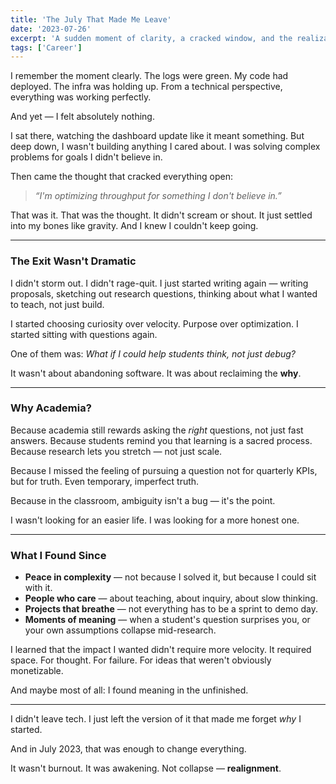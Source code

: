```yaml
---
title: 'The July That Made Me Leave'
date: '2023-07-26'
excerpt: 'A sudden moment of clarity, a cracked window, and the realization that solving hard problems in the wrong direction wasn''t enough.'
tags: ['Career']
---
```


I remember the moment clearly. The logs were green. My code had deployed. The infra was holding up. From a technical perspective, everything was working perfectly.

And yet — I felt absolutely nothing.

I sat there, watching the dashboard update like it meant something. But deep down, I wasn't building anything I cared about. I was solving complex problems for goals I didn't believe in.

Then came the thought that cracked everything open:

> *“I'm optimizing throughput for something I don't believe in.”*

That was it. That was the thought. It didn't scream or shout. It just settled into my bones like gravity. And I knew I couldn't keep going.

---

### The Exit Wasn't Dramatic

I didn't storm out. I didn't rage-quit. I just started writing again — writing proposals, sketching out research questions, thinking about what I wanted to teach, not just build.

I started choosing curiosity over velocity. Purpose over optimization. I started sitting with questions again. 

One of them was: *What if I could help students think, not just debug?*

It wasn't about abandoning software. It was about reclaiming the **why**.

---

### Why Academia?

Because academia still rewards asking the *right* questions, not just fast answers. Because students remind you that learning is a sacred process. Because research lets you stretch — not just scale.

Because I missed the feeling of pursuing a question not for quarterly KPIs, but for truth. Even temporary, imperfect truth.

Because in the classroom, ambiguity isn't a bug — it's the point.

I wasn't looking for an easier life. I was looking for a more honest one.

---

### What I Found Since

- **Peace in complexity** — not because I solved it, but because I could sit with it.
- **People who care** — about teaching, about inquiry, about slow thinking.
- **Projects that breathe** — not everything has to be a sprint to demo day.
- **Moments of meaning** — when a student's question surprises you, or your own assumptions collapse mid-research.

I learned that the impact I wanted didn't require more velocity. It required space. For thought. For failure. For ideas that weren't obviously monetizable.

And maybe most of all: I found meaning in the unfinished.

---

I didn't leave tech. I just left the version of it that made me forget *why* I started.

And in July 2023, that was enough to change everything.

It wasn't burnout. It was awakening. Not collapse — **realignment**.

